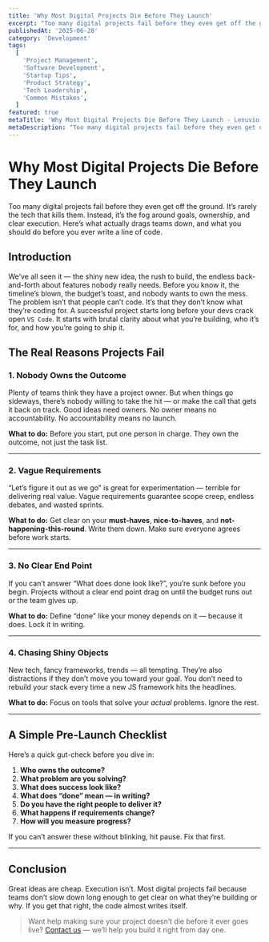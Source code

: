 ```yaml
---
title: 'Why Most Digital Projects Die Before They Launch'
excerpt: "Too many digital projects fail before they even get off the ground. It's rarely the tech that kill them. Instead it's the fog around goals, ownership, and clear execution. Here's what actually drags teams down, and what you should do before you ever write a line of code."
publishedAt: '2025-06-28'
category: 'Development'
tags:
  [
    'Project Management',
    'Software Development',
    'Startup Tips',
    'Product Strategy',
    'Tech Leadership',
    'Common Mistakes',
  ]
featured: true
metaTitle: 'Why Most Digital Projects Die Before They Launch - Lenuvio Blog'
metaDescription: "Too many digital projects fail before they even get off the ground. It's rarely the tech that kill them. Instead it's the fog around goals, ownership, and clear execution. Here's what actually drags teams down, and what you should do before you ever write a line of code."
---
```


# Why Most Digital Projects Die Before They Launch

Too many digital projects fail before they even get off the ground. It’s rarely the tech that kills them. Instead, it’s the fog around goals, ownership, and clear execution. Here’s what actually drags teams down, and what you should do before you ever write a line of code.

## Introduction

We’ve all seen it — the shiny new idea, the rush to build, the endless back-and-forth about features nobody really needs. Before you know it, the timeline’s blown, the budget’s toast, and nobody wants to own the mess.  
The problem isn’t that people can’t code. It’s that they don’t know what they’re coding for. A successful project starts long before your devs crack open `VS Code`. It starts with brutal clarity about what you’re building, who it’s for, and how you’re going to ship it.

## The Real Reasons Projects Fail

### 1. Nobody Owns the Outcome

Plenty of teams think they have a project owner. But when things go sideways, there’s nobody willing to take the hit — or make the call that gets it back on track. Good ideas need owners. No owner means no accountability. No accountability means no launch.

**What to do:** Before you start, put one person in charge. They own the outcome, not just the task list.

---

### 2. Vague Requirements

“Let’s figure it out as we go” is great for experimentation — terrible for delivering real value. Vague requirements guarantee scope creep, endless debates, and wasted sprints.

**What to do:** Get clear on your **must-haves**, **nice-to-haves**, and **not-happening-this-round**. Write them down. Make sure everyone agrees before work starts.

---

### 3. No Clear End Point

If you can’t answer “What does done look like?”, you’re sunk before you begin. Projects without a clear end point drag on until the budget runs out or the team gives up.

**What to do:** Define “done” like your money depends on it — because it does. Lock it in writing.

---

### 4. Chasing Shiny Objects

New tech, fancy frameworks, trends — all tempting. They’re also distractions if they don’t move you toward your goal. You don’t need to rebuild your stack every time a new JS framework hits the headlines.

**What to do:** Focus on tools that solve your _actual_ problems. Ignore the rest.

---

## A Simple Pre-Launch Checklist

Here’s a quick gut-check before you dive in:

1. **Who owns the outcome?**
2. **What problem are you solving?**
3. **What does success look like?**
4. **What does “done” mean — in writing?**
5. **Do you have the right people to deliver it?**
6. **What happens if requirements change?**
7. **How will you measure progress?**

If you can’t answer these without blinking, hit pause. Fix that first.

---

## Conclusion

Great ideas are cheap. Execution isn’t. Most digital projects fail because teams don’t slow down long enough to get clear on what they’re building or why. If you get that right, the code almost writes itself.

> Want help making sure your project doesn’t die before it ever goes live? [Contact us](/#contact) — we’ll help you build it right from day one.
